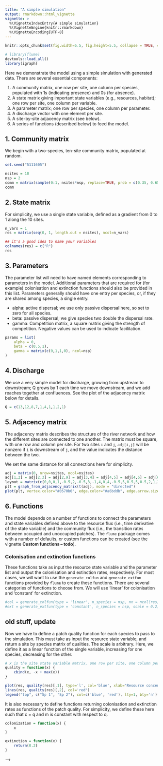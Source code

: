 ```yaml
---
title: "A simple simulation"
output: rmarkdown::html_vignette
vignette: >
  %\VignetteIndexEntry{A simple simulation}
  %\VignetteEngine{knitr::rmarkdown}
  %\VignetteEncoding{UTF-8}
---
```


```r
knitr::opts_chunk$set(fig.width=5.5, fig.height=5.5, collapse = TRUE, comment = "##")

# library(flume)
devtools::load_all()
library(igraph)
```

Here we demonstrate the model using a simple simulation with generated data. There are several essential components:

1. A community matrix, one row per site, one column per species, populated with 1s (indicating presence) and 0s (for absence).
2. A state matrix giving important state variables (e.g., resources, habitat); one row per site, one column per variable.
3. A parameter matrix; one row per species, one column per parameter.
4. A discharge vector with one element per site.
5. A site-by-site adjacency matrix (see below).
6. A series of functions (described below) to feed the model.


## 1. Community matrix

We begin with a two-species, ten-site community matrix, populated at random.

```r
set.seed("5111605")

nsites = 10
nsp = 2
comm = matrix(sample(0:1, nsites*nsp, replace=TRUE, prob = c(0.35, 0.65)), ncol=nsp)
comm
```

## 2. State matrix

For simplicity, we use a single state variable, defined as a gradient from 0 to 1 along the 10 sites.

```r
n_vars = 1
res = matrix(seq(0, 1, length.out = nsites), ncol=n_vars)

## it's a good idea to name your variables
colnames(res) = c("R")
res
```

## 3. Parameters

The parameter list will need to have named elements corresponding to parameters in the model. Additional parameters that are required for (for example) colonisation and extinction functions should also be provided in this list. Parameters generally should have one entry per species, or, if they are shared among species, a single entry.

* alpha: active dispersal; we use only passive dispersal here, so set to zero for all species.
* beta: passive dispersal; we give species two double the dispersal rate.
* gamma: Competition matrix, a square matrix giving the strength of competition. Negative values can be used to indicate facilitation.

```r
params = list(
	alpha = 0, 
	beta = c(0.5,1),
	gamma = matrix(c(0,1,1,0), ncol=nsp)
)
```


## 4. Discharge

We use a very simple model for discharge, growing from upstream to downstream; Q grows by 1 each time we move downstream, and we add reaches together at confluences. See the plot of the adjacency matrix below for details.

```r
Q = c(13,12,8,7,1,4,1,1,2,1)
```



## 5. Adjacency matrix

The adjacency matrix describes the structure of the river network and how the different sites are connected to one another. The matrix must be square, with one row and column per site. For two sites `i` and `j`, `adj[i,j]` will be nonzero if `i` is downstream of `j`, and the value indicates the distance between the two.

We set the same distance for all connections here for simplicity.

```r
adj = matrix(0, nrow=nsites, ncol=nsites)
adj[1,2] = adj[2,3] = adj[2,9] = adj[3,4] = adj[4,5] = adj[4,6] = adj[6,7] = adj[6,8] = adj[9,10] = 1
layout = matrix(c(0,0,0,1,-0.5,2,-0.5,3,-1,4,0,4,-0.5,5,0.5,5,0.5,2,1,3), byrow=TRUE, nrow=nsites)
plt = graph_from_adjacency_matrix(t(adj), mode = "directed")
plot(plt, vertex.color="#0570b0", edge.color="#a6bddb", edge.arrow.size=0.3, layout = layout, edge.width = Q[2:nsites])
```



## 6. Functions

The model depends on a number of functions to connect the parameters and state variables defined above to the resource flux (i.e., time derivative of the state variable) and the community flux (i.e., the transition rates between occupied and unoccupied patches). The `flume` package comes with a number of defaults, or custom functions can be created (see the vignette **Custom functions -- todo**).

### Colonisation and extinction functions

These functions take as input the resource state variable and the parameter list and output the colonisation and extinction rates, respectively. For most cases, we will want to use the `generate_colfun` and `generate_extfun` functions provided by `flume` to create these functions. There are several categories of functions to choose from. We will use 'linear' for colonisation and 'constant' for extinction.

```r
#col = generate_colfun(type = 'linear', n_species = nsp, nx = ncol(res), xlim=range(res[,1]), scale = 1)
#ext = generate_extfun(type = 'constant', n_species = nsp, scale = 0.2)
```


## old stuff, update

Now we have to define a patch quality function for each species to pass to the simulation. This must take as input the resource state variable, and return a site by species matrix of qualities. The scale is arbitrary. Here, we define it as a linear function of the single variable, increasing for one species, decreasing for the other.

```r
# x is the site state variable matrix, one row per site, one column per resource
quality = function(x) {
	cbind(x, -x + max(x))
}

plot(res, quality(res)[,1], type='l', col='blue', xlab="Resource concentration", ylab = "Patch quality", bty='n')
lines(res, quality(res)[,2], col='red')
legend("top", c("Sp 1", "Sp 2"), col=c('blue', 'red'), lty=1, bty='n')
```

It is also necessary to define functions returning colonisation and extinction rates as functions of the patch quality. For simplicity, we define these here such that c = q and m is constant with respect to q.

```r
colonization = function(x) {
	x
}

extinction = function(x) {
	return(0.2)
}
```

-->
